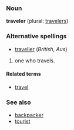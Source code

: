 ===Noun===
'''traveler''' (plural: [[travelers]])

===Alternative spellings===
*[[traveller]] (''British'', ''Aus'')<!-- Canada one l or two? -->

# one who travels.

====Related terms====
*[[travel]]

===See also===
*[[backpacker]]
*[[tourist]]